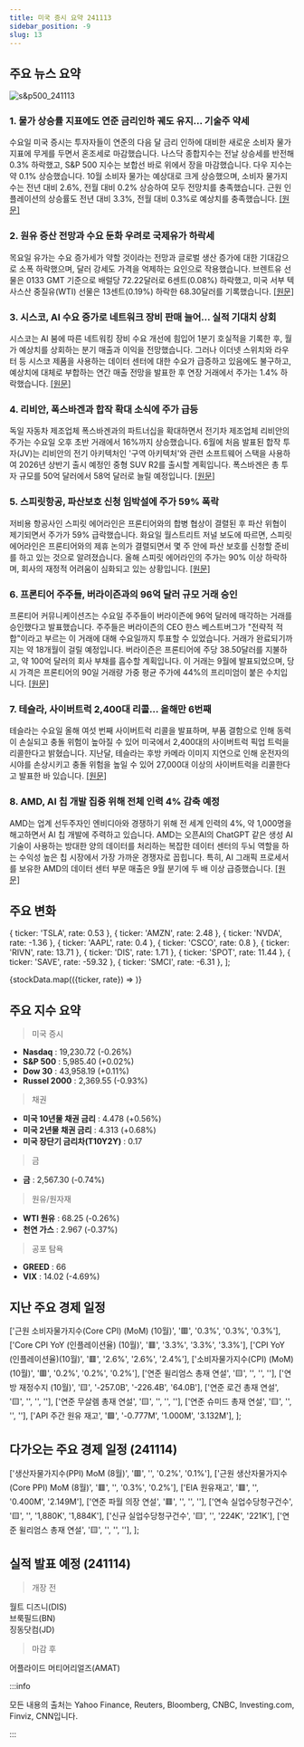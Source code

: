 ```yaml
---
title: 미국 증시 요약 241113
sidebar_position: -9
slug: 13
---
```


## 주요 뉴스 요약

![s&p500_241113](/map/241113.png)

### 1. **물가 상승률 지표에도 연준 금리인하 궤도 유지... 기술주 약세**

수요일 미국 증시는 투자자들이 연준의 다음 달 금리 인하에 대비한 새로운 소비자 물가 지표에 무게를 두면서 혼조세로 마감했습니다. 나스닥 종합지수는 전날 상승세를 반전해 0.3% 하락했고, S&P 500 지수는 보합선 바로 위에서 장을 마감했습니다. 다우 지수는 약 0.1% 상승했습니다. 10월 소비자 물가는 예상대로 크게 상승했으며, 소비자 물가지수는 전년 대비 2.6%, 전월 대비 0.2% 상승하여 모두 전망치를 충족했습니다. 근원 인플레이션의 상승률도 전년 대비 3.3%, 전월 대비 0.3%로 예상치를 충족했습니다. [[원문]](https://finance.yahoo.com/news/live/stock-market-today-tech-lags-as-inflation-print-keeps-fed-rate-cut-on-track-210122304.html)

### 2. **원유 증산 전망과 수요 둔화 우려로 국제유가 하락세**

목요일 유가는 수요 증가세가 약할 것이라는 전망과 글로벌 생산 증가에 대한 기대감으로 소폭 하락했으며, 달러 강세도 가격을 억제하는 요인으로 작용했습니다. 브렌트유 선물은 0133 GMT 기준으로 배럴당 72.22달러로 6센트(0.08%) 하락했고, 미국 서부 텍사스산 중질유(WTI) 선물은 13센트(0.19%) 하락한 68.30달러를 기록했습니다. [[원문]](https://www.reuters.com/business/energy/oil-prices-edge-down-forecasts-higher-oil-output-weak-demand-growth-weigh-2024-11-14/)

### 3. **시스코, AI 수요 증가로 네트워크 장비 판매 늘어... 실적 기대치 상회**

시스코는 AI 붐에 따른 네트워킹 장비 수요 개선에 힘입어 1분기 호실적을 기록한 후, 월가 예상치를 상회하는 분기 매출과 이익을 전망했습니다. 그러나 이더넷 스위치와 라우터 등 시스코 제품을 사용하는 데이터 센터에 대한 수요가 급증하고 있음에도 불구하고, 예상치에 대체로 부합하는 연간 매출 전망을 발표한 후 연장 거래에서 주가는 1.4% 하락했습니다. [[원문]](https://www.reuters.com/technology/cisco-raises-annual-revenue-forecast-2024-11-13/)

### 4. **리비안, 폭스바겐과 합작 확대 소식에 주가 급등**

독일 자동차 제조업체 폭스바겐과의 파트너십을 확대하면서 전기차 제조업체 리비안의 주가는 수요일 오후 초반 거래에서 16%까지 상승했습니다. 6월에 처음 발표된 합작 투자(JV)는 리비안의 전기 아키텍처인 '구역 아키텍처'와 관련 소프트웨어 스택을 사용하여 2026년 상반기 출시 예정인 중형 SUV R2를 출시할 계획입니다. 폭스바겐은 총 투자 규모를 50억 달러에서 58억 달러로 늘릴 예정입니다. [[원문]](https://finance.yahoo.com/news/rivian-stock-surges-as-company-expands-joint-venture-with-volkswagen-171337161.html)

### 5. **스피릿항공, 파산보호 신청 임박설에 주가 59% 폭락**

저비용 항공사인 스피릿 에어라인은 프론티어와의 합병 협상이 결렬된 후 파산 위협이 제기되면서 주가가 59% 급락했습니다. 화요일 월스트리트 저널 보도에 따르면, 스피릿 에어라인은 프론티어와의 제휴 논의가 결렬되면서 몇 주 안에 파산 보호를 신청할 준비를 하고 있는 것으로 알려졌습니다. 올해 스피릿 에어라인의 주가는 90% 이상 하락하며, 회사의 재정적 어려움이 심화되고 있는 상황입니다. [[원문]](https://finance.yahoo.com/news/spirit-airlines-stock-plunges-59-as-company-reportedly-preps-bankruptcy-filing-210338407.html)

### 6. **프론티어 주주들, 버라이즌과의 96억 달러 규모 거래 승인**

프론티어 커뮤니케이션즈는 수요일 주주들이 버라이즌에 96억 달러에 매각하는 거래를 승인했다고 발표했습니다. 주주들은 버라이즌의 CEO 한스 베스트버그가 "전략적 적합"이라고 부르는 이 거래에 대해 수요일까지 투표할 수 있었습니다. 거래가 완료되기까지는 약 18개월이 걸릴 예정입니다. 버라이즌은 프론티어에 주당 38.50달러를 지불하고, 약 100억 달러의 회사 부채를 흡수할 계획입니다. 이 거래는 9월에 발표되었으며, 당시 가격은 프론티어의 90일 거래량 가중 평균 주가에 44%의 프리미엄이 붙은 수치입니다. [[원문]](https://www.reuters.com/markets/deals/frontier-shareholders-approve-96-billion-deal-with-verizon-2024-11-13/)

### 7. **테슬라, 사이버트럭 2,400대 리콜... 올해만 6번째**

테슬라는 수요일 올해 여섯 번째 사이버트럭 리콜을 발표하며, 부품 결함으로 인해 동력이 손실되고 충돌 위험이 높아질 수 있어 미국에서 2,400대의 사이버트럭 픽업 트럭을 리콜한다고 밝혔습니다. 지난달, 테슬라는 후방 카메라 이미지 지연으로 인해 운전자의 시야를 손상시키고 충돌 위험을 높일 수 있어 27,000대 이상의 사이버트럭을 리콜한다고 발표한 바 있습니다. [[원문]](https://www.reuters.com/business/autos-transportation/tesla-is-recalling-over-2400-vehicles-us-nhtsa-says-2024-11-13/)

### 8. **AMD, AI 칩 개발 집중 위해 전체 인력 4% 감축 예정**

AMD는 업계 선두주자인 엔비디아와 경쟁하기 위해 전 세계 인력의 4%, 약 1,000명을 해고하면서 AI 칩 개발에 주력하고 있습니다. AMD는 오픈AI의 ChatGPT 같은 생성 AI 기술이 사용하는 방대한 양의 데이터를 처리하는 복잡한 데이터 센터의 두뇌 역할을 하는 수익성 높은 칩 시장에서 가장 가까운 경쟁자로 꼽힙니다. 특히, AI 그래픽 프로세서를 보유한 AMD의 데이터 센터 부문 매출은 9월 분기에 두 배 이상 급증했습니다. [[원문]](https://www.reuters.com/technology/amd-cut-4-global-workforce-it-focuses-ai-chip-development-2024-11-13/)

## 주요 변화

  { ticker: 'TSLA', rate: 0.53 },
  { ticker: 'AMZN', rate: 2.48 },
  { ticker: 'NVDA', rate: -1.36 },
  { ticker: 'AAPL', rate: 0.4 },
  { ticker: 'CSCO', rate: 0.8 },
  { ticker: 'RIVN', rate: 13.71 },
  { ticker: 'DIS', rate: 1.71 },
  { ticker: 'SPOT', rate: 11.44 },
  { ticker: 'SAVE', rate: -59.32 },
  { ticker: 'SMCI', rate: -6.31 },
];

{stockData.map(({ticker, rate}) => <StockCardMini key={ticker} ticker={ticker} rate={rate}></StockCardMini>)}

## 주요 지수 요약

> 미국 증시

- **Nasdaq** : 19,230.72 (-0.26%)
- **S&P 500** : 5,985.40 (+0.02%)
- **Dow 30** : 43,958.19 (+0.11%)
- **Russel 2000** : 2,369.55 (-0.93%)

> 채권

- **미국 10년물 채권 금리** : 4.478 (+0.56%)
- **미국 2년물 채권 금리** : 4.313 (+0.68%)
- **미국 장단기 금리차(T10Y2Y)** : 0.17

> 금

- **금** : 2,567.30 (-0.74%)

> 원유/원자재

- **WTI 원유** : 68.25 (-0.26%)
- **천연 가스** : 2.967 (-0.37%)

> 공포 탐욕

- **GREED** : 66
- **VIX** : 14.02 (-4.69%)

## 지난 주요 경제 일정

  ['근원 소비자물가지수(Core CPI) (MoM) (10월)', '🟥', '0.3%', '0.3%', '0.3%'],
  ['Core CPI YoY (인플레이션율) (10월)', '🟥', '3.3%', '3.3%', '3.3%'],
  ['CPI YoY (인플레이션율)(10월)', '🟥', '2.6%', '2.6%', '2.4%'],
  ['소비자물가지수(CPI) (MoM) (10월)', '🟥', '0.2%', '0.2%', '0.2%'],
  ['연준 윌리엄스 총재 연설', '🟨', '', '', ''],
  ['연방 재정수지 (10월)', '🟨', '-257.0B', '-226.4B', '64.0B'],
  ['연준 로건 총재 연설', '🟨', '', '', ''],
  ['연준 무살렘 총재 연설', '🟨', '', '', ''],
  ['연준 슈미드 총재 연설', '🟨', '', '', ''],
  ['API 주간 원유 재고', '🟩', '-0.777M', '1.000M', '3.132M'],
];

<EconomicCalendar data={eventsData} />

## 다가오는 주요 경제 일정 (241114)

  ['생산자물가지수(PPI) MoM (8월)', '🟥', '', '0.2%', '0.1%'],
  ['근원 생산자물가지수(Core PPI) MoM (8월)', '🟥', '', '0.3%', '0.2%'],
  ['EIA 원유재고', '🟥', '', '0.400M', '2.149M'],
  ['연준 파월 의장 연설', '🟥', '', '', ''],
  ['연속 실업수당청구건수', '🟨', '', '1,880K', '1,884K'],
  ['신규 실업수당청구건수', '🟨', '', '224K', '221K'],
  ['연준 윌리엄스 총재 연설', '🟨', '', '', ''],
];

<EconomicCalendar data={nextEventsData} />

## 실적 발표 예정 (241114)

> 개장 전

월트 디즈니(DIS)  
브룩필드(BN)  
징동닷컴(JD)

> 마감 후

어플라이드 머티어리얼즈(AMAT)

:::info

모든 내용의 출처는 Yahoo Finance, Reuters, Bloomberg, CNBC, Investing.com, Finviz, CNN입니다.

:::
